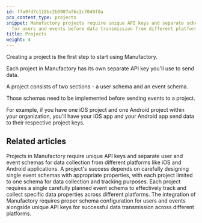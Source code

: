 ```yaml
---
id: f7a9fd7c118bc2b0987af6c2c7049f8a
pcx_content_type: projects
snippet: Manufactory projects require unique API keys and separate schema definitions
  for users and events before data transmission from different platforms can begin.
title: Projects
weight: 4
---
```


Creating a project is the first step to start using Manufactory.

Each project in Manufactory has its own separate API key you'll use to send data.

A project consists of two sections - a user schema and an event schema.

Those schemas need to be implemented before sending events to a project.

For example, if you have one iOS project and one Android project within your organization, you'll have your iOS app and your Android app send data to their respective project keys.



<PageTree />


## Related articles
<CardGrid>
<LinkTitleCard header="<b>Manufactory > Projects</b>" href="/products/manufactory/projects/" > Projects in Manufactory require unique API keys and separate user and event schemas for data collection from different platforms like iOS and Android applications. </LinkTitleCard>
<LinkTitleCard header="<b>Manufactory > Events</b>" href="/products/manufactory/events/" > A project's success depends on carefully designing single event schemas with appropriate properties, with each project limited to one schema for data collection and tracking purposes. </LinkTitleCard>
<LinkTitleCard header="<b>Manufactory > Events</b>" href="/products/manufactory/events/" > Each project requires a single carefully planned event schema to effectively track and collect specific data properties across different platforms. </LinkTitleCard>
<LinkTitleCard header="<b>Manufactory > Implementation</b>" href="/products/manufactory/implementation/" > The integration of Manufactory requires proper schema configuration for users and events alongside unique API keys for successful data transmission across different platforms. </LinkTitleCard>
</CardGrid>